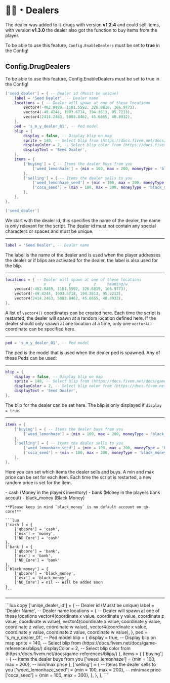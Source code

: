 
# 👨‍⚕️・Dealers
The dealer was added to it-drugs with version **v1.2.4** and could sell items, with version **v1.3.0** the dealer also got the function to buy items from the player.

To be able to use this feature, `Config.EnableDealers` must be set to **true** in the Config!

## Config.DrugDealers
To be able to use this feature, Config.EnableDealers must be set to true in the Config!

```lua
['seed_dealer'] = { -- Dealer id (Musst be unique)
    label = 'Seed Dealer', -- Dealer name
    locations = { -- Dealer will spawn at one of these locations
        vector4(-462.8489, 1101.5592, 326.6819, 166.9773),
        vector4(-49.4244, 1903.6714, 194.3613, 95.7213),
        vector4(2414.2463, 5003.8462, 45.6655, 40.8932),
    },
    ped = 's_m_y_dealer_01', -- Ped model
    blip = {
        display = false, -- Display blip on map
        sprite = 140, -- Select blip from (https://docs.fivem.net/docs/game-references/blips/)
        displayColor = 2, -- Select blip color from (https://docs.fivem.net/docs/game-references/blips/)
        displayText = 'Seed Dealer',
    },
    items = {
        ['buying'] = { -- Items the dealer buys from you
            ['weed_lemonhaze'] = {min = 100, max = 200, moneyType = 'black_money'}, -- min/max price
        },
        ['selling'] = { -- Items the dealer sells to you
            ['weed_lemonhaze_seed'] = {min = 100, max = 200, moneyType = 'black_money'}, -- min/max price
            ['coca_seed'] = {min = 100, max = 300, moneyType = 'black_money'},
        },
    },
},
```

```lua
['seed_dealer']
```
We start with the dealer id, this specifies the name of the dealer, the name is only relevant for the script.
The dealer id must not contain any special characters or spaces and must be unique.

---

```lua
label = 'Seed Dealer', -- Dealer name
```
The label is the name of the dealer and is used when the player addresses the dealer or if blips are activated for the dealer, the label is also used for the blip.

---

```lua
locations = { -- Dealer will spawn at one of these locations
    --           x          y          z     heading/w
    vector4(-462.8489, 1101.5592, 326.6819, 166.9773),
    vector4(-49.4244, 1903.6714, 194.3613, 95.7213),
    vector4(2414.2463, 5003.8462, 45.6655, 40.8932),
},
```
A list of `vector4()` coordinates can be created here. 
Each time the script is restarted, the dealer will spawn at a random location defined here. 
If the dealer should only spawn at one location at a time, only one `vector4()` coordinate can be specified here.

---

```lua
ped = 's_m_y_dealer_01', -- Ped model
```
The ped is the model that is used when the dealer ped is spawned. Any of these Peds can be used:

---

```lua
blip = {
    display = false, -- Display blip on map
    sprite = 140, -- Select blip from (https://docs.fivem.net/docs/game-references/blips/)
    displayColor = 2, -- Select blip color from (https://docs.fivem.net/docs/game-references/blips/)
    displayText = 'Seed Dealer',
},
```
The blip for the dealer can be set here. The blip is only displayed if `display = true`.

---

```lua
items = {
    ['buying'] = { -- Items the dealer buys from you
        ['weed_lemonhaze'] = {min = 100, max = 200, moneyType = 'black_money'}, -- min/max price
    },
    ['selling'] = { -- Items the dealer sells to you
        ['weed_lemonhaze_seed'] = {min = 100, max = 200, moneyType = 'black_money'}, -- min/max price
        ['coca_seed'] = {min = 100, max = 300, moneyType = 'black_money'},
    },
},
```
Here you can set which items the dealer sells and buys. A min and max price can be set for each item. Each time the script is restarted, a new random price is set for the item.

<AccordionGroup>
  <Accordion title="Available Money Types">
    - cash (Money in the players inventory)
    - bank (Money in the players bank accout)
    - black_money (Black Money)

    **Please keep in mind `black_money` is no default account on qb-core!**

    ```lua
    ['cash'] = {
        ['qbcore'] = 'cash',
        ['esx'] = 'money',
        ['ND_Core'] = 'cash'
    },
    ['bank'] = {
        ['qbcore'] = 'bank',
        ['esx'] = 'bank',
        ['ND_Core'] = 'bank'
    },
    ['black_money'] = {
        ['qbcore'] = 'black_money',
        ['esx'] = 'black_money',
        ['ND_Core'] = nil -- Will be added soon
    }
    ```
  </Accordion>
</AccordionGroup>

---

<AccordionGroup>
  <Accordion title="Dealer configuration template">
    ```lua copy
    ['uniqe_dealer_id'] = { -- Dealer id (Musst be unique)
        label = 'Dealer Name', -- Dealer name
        locations = { -- Dealer will spawn at one of these locations
            vector4(coordinate x value, coordinate y value, coordinate z value, coordinate w value),
            vector4(coordinate x value, coordinate y value, coordinate z value, coordinate w value),
            vector4(coordinate x value, coordinate y value, coordinate z value, coordinate w value),
        },
        ped = 's_m_y_dealer_01', -- Ped model
        blip = {
            display = true, -- Display blip on map
            sprite = 140, -- Select blip from (https://docs.fivem.net/docs/game-references/blips/)
            displayColor = 2, -- Select blip color from (https://docs.fivem.net/docs/game-references/blips/)
        },
        items = {
            ['buying'] = { -- Items the dealer buys from you
                ['weed_lemonhaze'] = {min = 100, max = 200}, -- min/max price
            },
            ['selling'] = { -- Items the dealer sells to you
                ['weed_lemonhaze_seed'] = {min = 100, max = 200}, -- min/max price
                ['coca_seed'] = {min = 100, max = 300},
            },
        },
    },
    ```
  </Accordion>
</AccordionGroup>